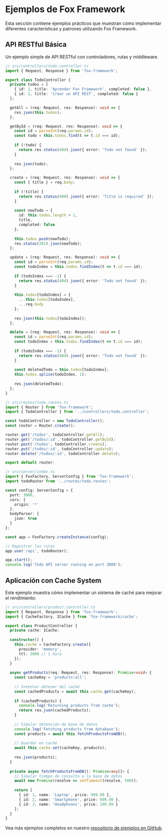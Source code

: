 # Ejemplos de Fox Framework

Esta sección contiene ejemplos prácticos que muestran cómo implementar diferentes características y patrones utilizando Fox Framework.

## API RESTful Básica

Un ejemplo simple de API RESTful con controladores, rutas y middleware.

```typescript
// src/controllers/todo.controller.ts
import { Request, Response } from 'fox-framework';

export class TodoController {
  private todos = [
    { id: 1, title: 'Aprender Fox Framework', completed: false },
    { id: 2, title: 'Crear un API REST', completed: false }
  ];

  getAll = (req: Request, res: Response): void => {
    res.json(this.todos);
  };

  getById = (req: Request, res: Response): void => {
    const id = parseInt(req.params.id);
    const todo = this.todos.find(t => t.id === id);
    
    if (!todo) {
      return res.status(404).json({ error: 'Todo not found' });
    }
    
    res.json(todo);
  };

  create = (req: Request, res: Response): void => {
    const { title } = req.body;
    
    if (!title) {
      return res.status(400).json({ error: 'Title is required' });
    }
    
    const newTodo = {
      id: this.todos.length + 1,
      title,
      completed: false
    };
    
    this.todos.push(newTodo);
    res.status(201).json(newTodo);
  };

  update = (req: Request, res: Response): void => {
    const id = parseInt(req.params.id);
    const todoIndex = this.todos.findIndex(t => t.id === id);
    
    if (todoIndex === -1) {
      return res.status(404).json({ error: 'Todo not found' });
    }
    
    this.todos[todoIndex] = {
      ...this.todos[todoIndex],
      ...req.body
    };
    
    res.json(this.todos[todoIndex]);
  };

  delete = (req: Request, res: Response): void => {
    const id = parseInt(req.params.id);
    const todoIndex = this.todos.findIndex(t => t.id === id);
    
    if (todoIndex === -1) {
      return res.status(404).json({ error: 'Todo not found' });
    }
    
    const deletedTodo = this.todos[todoIndex];
    this.todos.splice(todoIndex, 1);
    
    res.json(deletedTodo);
  };
}
```

```typescript
// src/routes/todo.routes.ts
import { Router } from 'fox-framework';
import { TodoController } from '../controllers/todo.controller';

const todoController = new TodoController();
const router = Router.create();

router.get('/todos', todoController.getAll);
router.get('/todos/:id', todoController.getById);
router.post('/todos', todoController.create);
router.put('/todos/:id', todoController.update);
router.delete('/todos/:id', todoController.delete);

export default router;
```

```typescript
// src/server/index.ts
import { FoxFactory, ServerConfig } from 'fox-framework';
import todoRouter from '../routes/todo.routes';

const config: ServerConfig = {
  port: 3000,
  cors: {
    origin: '*'
  },
  bodyParser: {
    json: true
  }
};

const app = FoxFactory.createInstance(config);

// Registrar las rutas
app.use('/api', todoRouter);

app.start();
console.log('Todo API server running on port 3000');
```

## Aplicación con Cache System

Este ejemplo muestra cómo implementar un sistema de caché para mejorar el rendimiento:

```typescript
// src/controllers/product.controller.ts
import { Request, Response } from 'fox-framework';
import { CacheFactory, ICache } from 'fox-framework/cache';

export class ProductController {
  private cache: ICache;
  
  constructor() {
    this.cache = CacheFactory.create({
      provider: 'memory',
      ttl: 3600 // 1 hora
    });
  }
  
  async getProducts(req: Request, res: Response): Promise<void> {
    const cacheKey = 'products:all';
    
    // Intentar obtener del caché
    const cachedProducts = await this.cache.get(cacheKey);
    
    if (cachedProducts) {
      console.log('Returning products from cache');
      return res.json(cachedProducts);
    }
    
    // Simular obtención de base de datos
    console.log('Fetching products from database');
    const products = await this.fetchProductsFromDB();
    
    // Guardar en caché
    await this.cache.set(cacheKey, products);
    
    res.json(products);
  }
  
  private async fetchProductsFromDB(): Promise<any[]> {
    // Simular tiempo de consulta a la base de datos
    await new Promise(resolve => setTimeout(resolve, 500));
    
    return [
      { id: 1, name: 'Laptop', price: 999.99 },
      { id: 2, name: 'Smartphone', price: 699.99 },
      { id: 3, name: 'Headphones', price: 199.99 }
    ];
  }
}
```

Vea más ejemplos completos en nuestro [repositorio de ejemplos en GitHub](https://github.com/lnavarrocarter/fox-framework/examples).
